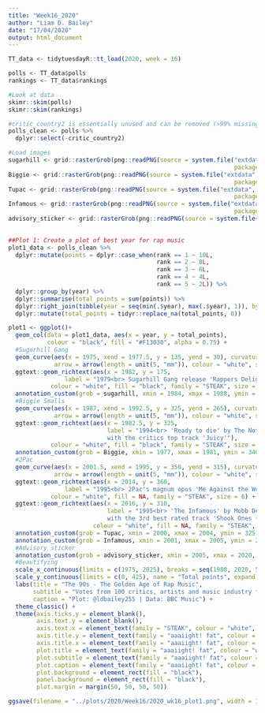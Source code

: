 ```yaml
---
title: "Week16_2020"
author: "Liam D. Bailey"
date: "17/04/2020"
output: html_document
---
```


```r

TT_data <- tidytuesdayR::tt_load(2020, week = 16)

polls <- TT_data$polls
rankings <- TT_data$rankings

#Look at data
skimr::skim(polls)
skimr::skim(rankings)

#critic_country2 is essentially unused and can be removed (>99% missing)
polls_clean <- polls %>% 
  dplyr::select(-critic_country2)

#Load images
sugarhill <- grid::rasterGrob(png::readPNG(source = system.file("extdata", "rap_albums/sugarhill_gang.png",
                                                                package = "TidyTuesday", mustWork = TRUE)))
Biggie <- grid::rasterGrob(png::readPNG(source = system.file("extdata", "rap_albums/BIG.png",
                                                                package = "TidyTuesday", mustWork = TRUE)))
Tupac <- grid::rasterGrob(png::readPNG(source = system.file("extdata", "rap_albums/2pac.png",
                                                                package = "TidyTuesday", mustWork = TRUE)))
Infamous <- grid::rasterGrob(png::readPNG(source = system.file("extdata", "rap_albums/Infamous.png",
                                                                package = "TidyTuesday", mustWork = TRUE)))
advisory_sticker <- grid::rasterGrob(png::readPNG(source = system.file("extdata", "rap_albums/parental_advisory.png",
                                                                       package = "TidyTuesday", mustWork = TRUE)))

##Plot 1: Create a plot of best year for rap music
plot1_data <- polls_clean %>% 
  dplyr::mutate(points = dplyr::case_when(rank == 1 ~ 10L,
                                          rank == 2 ~ 8L,
                                          rank == 3 ~ 6L,
                                          rank == 4 ~ 4L,
                                          rank == 5 ~ 2L)) %>% 
  dplyr::group_by(year) %>% 
  dplyr::summarise(total_points = sum(points)) %>% 
  dplyr::right_join(tibble(year = seq(min(.$year), max(.$year), 1)), by = "year") %>% 
  dplyr::mutate(total_points = tidyr::replace_na(total_points, 0))

plot1 <- ggplot()+
  geom_col(data = plot1_data, aes(x = year, y = total_points),
           colour = "black", fill = "#F13030", alpha = 0.75) +
  #Sugarhill Gang
  geom_curve(aes(x = 1975, xend = 1977.5, y = 135, yend = 30), curvature = 0.5,
             arrow = arrow(length = unit(5, "mm")), colour = "white", size = 1) +
  ggtext::geom_richtext(aes(x = 1982, y = 175,
                label = "1979<br> Sugarhill Gang release 'Rappers Delight' <br> the earliest song in this poll"),
            colour = "white", fill = "black", family = "STEAK", size = 6) +
  annotation_custom(grob = sugarhill, xmin = 1984, xmax = 1988, ymin = 185, ymax = 235) +
  #Biggie Smalls
  geom_curve(aes(x = 1987, xend = 1992.5, y = 325, yend = 265), curvature = -0.3,
             arrow = arrow(length = unit(5, "mm")), colour = "white", size = 1) +
  ggtext::geom_richtext(aes(x = 1982.5, y = 325,
                            label = "1994<br> 'Ready to die' by The Notorious B.I.G. <br>
                            with the critics top track 'Juicy'"),
            colour = "white", fill = "black", family = "STEAK", size = 6) +
  annotation_custom(grob = Biggie, xmin = 1977, xmax = 1981, ymin = 340, ymax = 390) +
  #2Pac
  geom_curve(aes(x = 2001.5, xend = 1995, y = 350, yend = 315), curvature = 0.3,
             arrow = arrow(length = unit(5, "mm")), colour = "white", size = 1) +
  ggtext::geom_richtext(aes(x = 2014, y = 360,
                label = "1995<br> 2Pac's magnum opus 'Me Against the World'"),
            colour = "white", fill = NA, family = "STEAK", size = 6) +
  ggtext::geom_richtext(aes(x = 2016, y = 310,
                            label = "1995<br> 'The Infamous' by Mobb Deep <br>
                            with the 3rd best rated track 'Shook Ones (Part II)'"),
                        colour = "white", fill = NA, family = "STEAK", size = 6) +
  annotation_custom(grob = Tupac, xmin = 2000, xmax = 2004, ymin = 325, ymax = 375) +
  annotation_custom(grob = Infamous, xmin = 2001, xmax = 2005, ymin = 275, ymax = 325) +
  #Advisory sticker
  annotation_custom(grob = advisory_sticker, xmin = 2005, xmax = 2020, ymin = 125, ymax = 275) +
  #Beautifying
  scale_x_continuous(limits = c(1975, 2025), breaks = seq(1980, 2020, 5), name = "Year") +
  scale_y_continuous(limits = c(0, 425), name = "Total points", expand = c(0, 0)) +
  labs(title = "The 90s - The Golden Age of Rap Music",
       subtitle = "Votes from 100 critics, artists and music industry folks",
       caption = "Plot: @ldbailey255 | Data: BBC Music") +
  theme_classic() +
  theme(axis.ticks.y = element_blank(),
        axis.text.y = element_blank(),
        axis.text.x = element_text(family = "STEAK", colour = "white", size = 16),
        axis.title.y = element_text(family = "aaaiight! fat", colour = "white", size = 18, vjust = 0),
        axis.title.x = element_text(family = "aaaiight! fat", colour = "white", size = 18, vjust = 0.5),
        plot.title = element_text(family = "aaaiight! fat", colour = "white", size = 24, hjust = 0.5),
        plot.subtitle = element_text(family = "aaaiight! fat", colour = "white", size = 20, hjust = 0.5),
        plot.caption = element_text(family = "aaaiight! fat", colour = "white", size = 12),
        plot.background = element_rect(fill = "black"),
        panel.background = element_rect(fill = "black"),
        plot.margin = margin(50, 50, 50, 50))

```

```r

ggsave(filename = "../plots/2020/Week16/2020_wk16_plot1.png", width = 17, height = 10.5, dpi = 600, type = "cairo")

```
